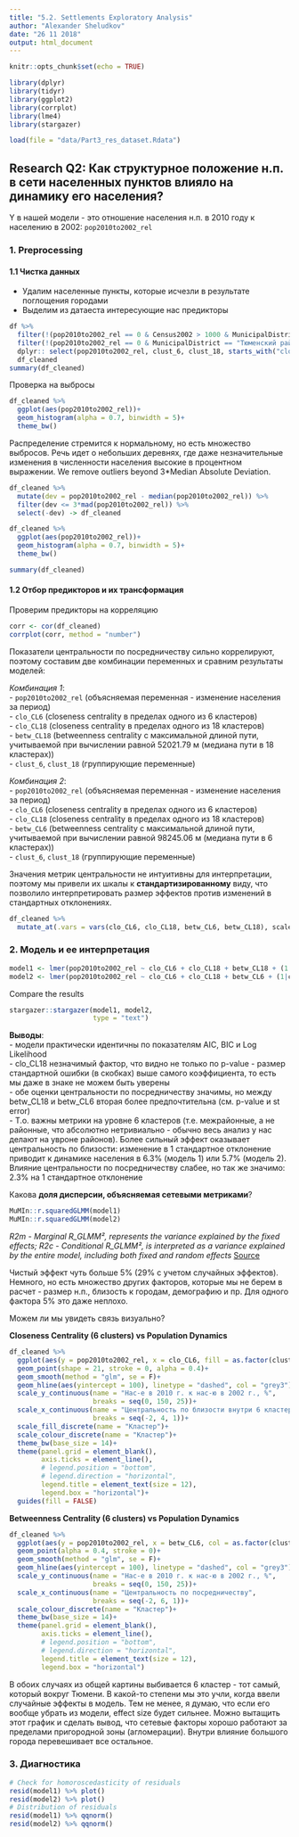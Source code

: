 ```yaml
---
title: "5.2. Settlements Exploratory Analysis"
author: "Alexander Sheludkov"
date: "26 11 2018"
output: html_document
---
```


```r
knitr::opts_chunk$set(echo = TRUE)
```

```r
library(dplyr)
library(tidyr)
library(ggplot2)
library(corrplot)
library(lme4)
library(stargazer)
```

```r
load(file = "data/Part3_res_dataset.Rdata")
```

## Research Q2: Как структурное положение н.п. в сети населенных пунктов влияло на динамику его населения?

Y в нашей модели - это отношение населения н.п. в 2010 году к населению в 2002: `pop2010to2002_rel`

### 1. Preprocessing 

#### 1.1 Чистка данных

 - Удалим населенные пункты, которые исчезли в результате поглощения городами  
 - Выделим из датаеста интересующие нас предикторы  

```r
df %>% 
  filter(!(pop2010to2002_rel == 0 & Census2002 > 1000 & MunicipalDistrict == "Тобольский район")) %>%
  filter(!(pop2010to2002_rel == 0 & MunicipalDistrict == "Тюменский район")) %>% 
  dplyr:: select(pop2010to2002_rel, clust_6, clust_18, starts_with("clo"), starts_with("betw"), -ends_with("w")) ->
  df_cleaned
summary(df_cleaned)
```

Проверка на выбросы  

```r
df_cleaned %>% 
  ggplot(aes(pop2010to2002_rel))+
  geom_histogram(alpha = 0.7, binwidth = 5)+
  theme_bw()
```

Распределение стремится к нормальному, но есть множество выбросов. Речь идет о небольших деревнях, где даже незначительные изменения в численности населения высокие в процентном выражении. We remove outliers beyond 3*Median Absolute Deviation.  

```r
df_cleaned %>% 
  mutate(dev = pop2010to2002_rel - median(pop2010to2002_rel)) %>% 
  filter(dev <= 3*mad(pop2010to2002_rel)) %>% 
  select(-dev) -> df_cleaned

df_cleaned %>% 
  ggplot(aes(pop2010to2002_rel))+
  geom_histogram(alpha = 0.7, binwidth = 5)+
  theme_bw()

summary(df_cleaned)
```


#### 1.2 Отбор предикторов и их трансформация

Проверим предикторы на корреляцию

```r
corr <- cor(df_cleaned)
corrplot(corr, method = "number")
```

Показатели центральности по посредничеству сильно коррелируют, поэтому составим две комбинации переменных и сравним результаты моделей:  

*Комбинация 1*:  
 - `pop2010to2002_rel` (объясняемая переменная - изменение населения за период)  
 - `clo_CL6` (closeness centrality в пределах одного из 6 кластеров)  
 - `clo_CL18` (closeness centrality в пределах одного из 18 кластеров)  
 - `betw_CL18` (betweenness centrality c максимальной длиной пути, учитываемой при вычислении равной 52021.79 м (медиана пути в 18 кластерах))  
 - `clust_6`, `clust_18` (группирующие переменные)  
 
*Комбинация 2*:  
 - `pop2010to2002_rel` (объясняемая переменная - изменение населения за период)  
 - `clo_CL6` (closeness centrality в пределах одного из 6 кластеров)  
 - `clo_CL18` (closeness centrality в пределах одного из 18 кластеров)  
 - `betw_CL6` (betweenness centrality c максимальной длиной пути, учитываемой при вычислении равной 98245.06 м (медиана пути в 6 кластерах))  
 - `clust_6`, `clust_18` (группирующие переменные)  

Значения метрик центральности не интуитивны для интерпретации, поэтому мы привели их шкалы к **стандартизированному** виду, что позволило интерпретировать размер эффектов против изменений в стандартных отклонениях. 

```r
df_cleaned %>% 
  mutate_at(.vars = vars(clo_CL6, clo_CL18, betw_CL6, betw_CL18), scale) -> df_cleaned
```

### 2. Модель и ее интерпретация

```r
model1 <- lmer(pop2010to2002_rel ~ clo_CL6 + clo_CL18 + betw_CL18 + (1|clust_6/clust_18) + (0 + clo_CL6|clust_6) + (0 + clo_CL18|clust_18), REML = F, data = df_cleaned)
model2 <- lmer(pop2010to2002_rel ~ clo_CL6 + clo_CL18 + betw_CL6 + (1|clust_6/clust_18) + (0 + clo_CL6|clust_6) + (0 + clo_CL18|clust_18), REML = F, data = df_cleaned)
```

Compare the results  

```r
stargazer::stargazer(model1, model2,
                     type = "text")
```

**Выводы**:  
 - модели практически идентичны по показателям AIC, BIC и Log Likelihood  
 - clo_CL18 незначимый фактор, что видно не только по p-value - размер стандартной ошибки (в скобках) выше самого коэффициента, то есть мы даже в знаке не можем быть уверены  
 - обе оценки центральности по посредничеству значимы, но между betw_CL18 и betw_CL6 вторая более предпочтительна (см. p-value и st error)  
 - Т.о. важны метрики на уровне 6 кластеров (т.е. межрайонные, а не районные, что абсолютно нетривиально - обычно весь анализ у нас делают на увроне районов). Более сильный эффект оказывает центральность по близости: изменение в 1 стандартное отклонение приводит к динамике населения в 6.3% (модель 1) или 5.7% (модель 2). Влияние центральности по посредничеству слабее, но так же значимо: 2.3% на 1 стандартное отклонение  
 
Какова **доля дисперсии, объясняемая сетевыми метриками**?  

```r
MuMIn::r.squaredGLMM(model1)
MuMIn::r.squaredGLMM(model2)
```
*R2m - Marginal R_GLMM², represents the variance explained by the fixed effects; R2c - Conditional R_GLMM², is interpreted as a variance explained by the entire model, including both fixed and random effects* [Source](https://www.rdocumentation.org/packages/MuMIn/versions/1.40.4/topics/r.squaredGLMM)  

Чистый эффект чуть больше 5% (29% c учетом случайных эффектов). Немного, но есть множество других факторов, которые мы не берем в расчет - размер н.п., близость к городам, демографию и пр. Для одного фактора 5% это даже неплохо.  

Можем ли мы увидеть связь визуально?  

**Closeness Centrality (6 clusters) vs Population Dynamics**  

```r
df_cleaned %>%
  ggplot(aes(y = pop2010to2002_rel, x = clo_CL6, fill = as.factor(clust_6), col = as.factor(clust_6)))+
  geom_point(shape = 21, stroke = 0, alpha = 0.4)+
  geom_smooth(method = "glm", se = F)+
  geom_hline(aes(yintercept = 100), linetype = "dashed", col = "grey3")+
  scale_y_continuous(name = "Нас-е в 2010 г. к нас-ю в 2002 г., %",
                     breaks = seq(0, 150, 25))+
  scale_x_continuous(name = "Центральность по близости внутри 6 кластеров", 
                     breaks = seq(-2, 4, 1))+
  scale_fill_discrete(name = "Кластер")+
  scale_colour_discrete(name = "Кластер")+
  theme_bw(base_size = 14)+
  theme(panel.grid = element_blank(),
        axis.ticks = element_line(),
        # legend.position = "bottom",
        # legend.direction = "horizontal",
        legend.title = element_text(size = 12),
        legend.box = "horizontal")+
  guides(fill = FALSE)
```

**Betweenness Centrality (6 clusters) vs Population Dynamics**  

```r
df_cleaned %>%
  ggplot(aes(y = pop2010to2002_rel, x = betw_CL6, col = as.factor(clust_6)))+
  geom_point(alpha = 0.4, stroke = 0)+
  geom_smooth(method = "glm", se = F)+
  geom_hline(aes(yintercept = 100), linetype = "dashed", col = "grey3")+
  scale_y_continuous(name = "Нас-е в 2010 г. к нас-ю в 2002 г., %",
                     breaks = seq(0, 150, 25))+
  scale_x_continuous(name = "Центральность по посредничеству", 
                     breaks = seq(-2, 6, 1))+
  scale_colour_discrete(name = "Кластер")+
  theme_bw(base_size = 14)+
  theme(panel.grid = element_blank(),
        axis.ticks = element_line(),
        # legend.position = "bottom",
        # legend.direction = "horizontal",
        legend.title = element_text(size = 12),
        legend.box = "horizontal")
```

В обоих случаях из общей картины выбивается 6 кластер - тот самый, который вокруг Тюмени. В какой-то степени мы это учли, когда ввели случайные эффекты в модель. Тем не менее, я думаю, что если его вообще убрать из модели, effect size будет сильнее. Можно вытащить этот график и сделать вывод, что сетевые факторы хорошо работают за пределами пригородной зоны (агломерации). Внутри влияние большого города перевешивает все остальное.  

### 3. Диагностика

```r
# Check for homoroscedasticity of residuals
resid(model1) %>% plot()
resid(model2) %>% plot()
# Distribution of residuals
resid(model1) %>% qqnorm()
resid(model2) %>% qqnorm()
```